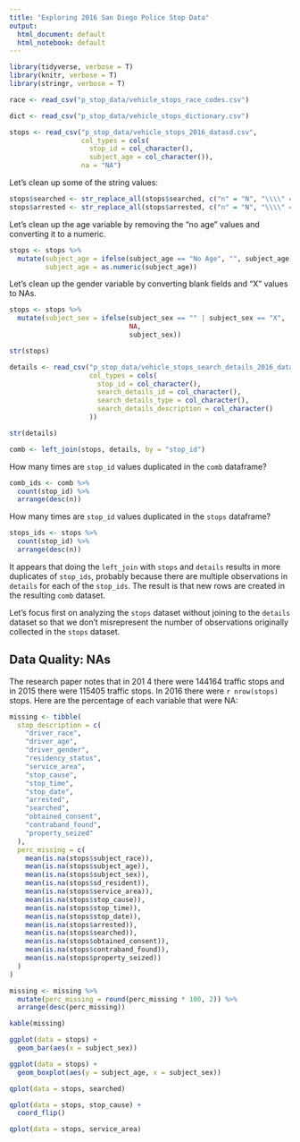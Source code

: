 ```yaml
---
title: "Exploring 2016 San Diego Police Stop Data"
output:
  html_document: default
  html_notebook: default
---
```


```r
library(tidyverse, verbose = T)
library(knitr, verbose = T)
library(stringr, verbose = T)
```

```r
race <- read_csv("p_stop_data/vehicle_stops_race_codes.csv")
```

```r
dict <- read_csv("p_stop_data/vehicle_stops_dictionary.csv")
```

```r
stops <- read_csv("p_stop_data/vehicle_stops_2016_datasd.csv", 
                  col_types = cols(
                    stop_id = col_character(), 
                    subject_age = col_character()), 
                  na = "NA")
```

Let's clean up some of the string values: 

```r
stops$searched <- str_replace_all(stops$searched, c("n" = "N", "\\\\" = "NA"))
stops$arrested <- str_replace_all(stops$arrested, c("n" = "N", "\\\\" = "NA"))
```

Let's clean up the age variable by removing the "no age" values and converting it to a numeric. 

```r
stops <- stops %>% 
  mutate(subject_age = ifelse(subject_age == "No Age", "", subject_age), 
         subject_age = as.numeric(subject_age))
```

Let's clean up the gender variable by converting blank fields and "X" values to NAs. 

```r
stops <- stops %>% 
  mutate(subject_sex = ifelse(subject_sex == "" | subject_sex == "X", 
                              NA, 
                              subject_sex))
```

```r
str(stops)
```

```r
details <- read_csv("p_stop_data/vehicle_stops_search_details_2016_datasd.csv",
                    col_types = cols(
                      stop_id = col_character(), 
                      search_details_id = col_character(), 
                      search_details_type = col_character(), 
                      search_details_description = col_character()
                    ))
```

```r
str(details)
```

```r
comb <- left_join(stops, details, by = "stop_id")
```

How many times are `stop_id` values duplicated in the `comb` dataframe? 

```r
comb_ids <- comb %>% 
  count(stop_id) %>% 
  arrange(desc(n))
```

How many times are `stop_id` values duplicated in the `stops` dataframe? 

```r
stops_ids <- stops %>% 
  count(stop_id) %>% 
  arrange(desc(n))
```

It appears that doing the `left_join` with `stops` and `details` results in more duplicates of `stop_ids`, probably because there are multiple observations in `details` for each of the `stop_ids`. The result is that new rows are created in the resulting `comb` dataset.

Let's focus first on analyzing the `stops` dataset without joining to the `details` dataset so that we don't misrepresent the number of observations originally collected in the `stops` dataset. 

## Data Quality: NAs

The research paper notes that in 201  4 there were 144164 traffic stops and in 2015 there were 115405 traffic stops. In 2016 there were `r nrow(stops)` stops. Here are the percentage of each variable that were NA: 

```r
missing <- tibble(
  stop_description = c(
    "driver_race", 
    "driver_age", 
    "driver_gender", 
    "residency_status", 
    "service_area", 
    "stop_cause", 
    "stop_time", 
    "stop_date", 
    "arrested", 
    "searched", 
    "obtained_consent", 
    "contraband_found", 
    "property_seized"
  ), 
  perc_missing = c(
    mean(is.na(stops$subject_race)), 
    mean(is.na(stops$subject_age)), 
    mean(is.na(stops$subject_sex)), 
    mean(is.na(stops$sd_resident)), 
    mean(is.na(stops$service_area)), 
    mean(is.na(stops$stop_cause)), 
    mean(is.na(stops$stop_time)), 
    mean(is.na(stops$stop_date)), 
    mean(is.na(stops$arrested)), 
    mean(is.na(stops$searched)), 
    mean(is.na(stops$obtained_consent)), 
    mean(is.na(stops$contraband_found)), 
    mean(is.na(stops$property_seized))
  )
) 

missing <- missing %>% 
  mutate(perc_missing = round(perc_missing * 100, 2)) %>% 
  arrange(desc(perc_missing))

kable(missing)
```

```r
ggplot(data = stops) + 
  geom_bar(aes(x = subject_sex))
```

```r
ggplot(data = stops) + 
  geom_boxplot(aes(y = subject_age, x = subject_sex))
```

```r
qplot(data = stops, searched)
```

```r
qplot(data = stops, stop_cause) + 
  coord_flip()
```

```r
qplot(data = stops, service_area)
```